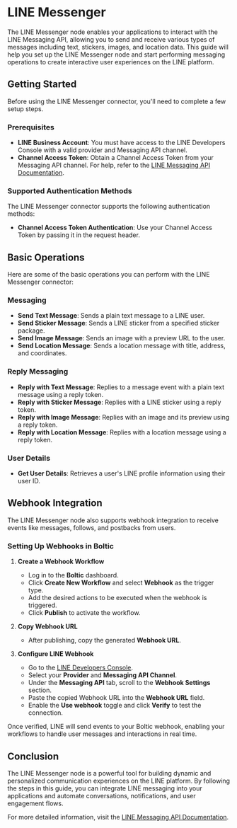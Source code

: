 # LINE Messenger

The LINE Messenger node enables your applications to interact with the LINE Messaging API, allowing you to send and receive various types of messages including text, stickers, images, and location data. This guide will help you set up the LINE Messenger node and start performing messaging operations to create interactive user experiences on the LINE platform.

## Getting Started

Before using the LINE Messenger connector, you'll need to complete a few setup steps.

### Prerequisites

- **LINE Business Account**: You must have access to the LINE Developers Console with a valid provider and Messaging API channel.
- **Channel Access Token**: Obtain a Channel Access Token from your Messaging API channel. For help, refer to the <a href="https://developers.line.biz/en/docs/messaging-api/" target="_blank" rel="noopener">LINE Messaging API Documentation</a>.

### Supported Authentication Methods

The LINE Messenger connector supports the following authentication methods:

- **Channel Access Token Authentication**: Use your Channel Access Token by passing it in the request header.

## Basic Operations

Here are some of the basic operations you can perform with the LINE Messenger connector:

### Messaging

- **Send Text Message**: Sends a plain text message to a LINE user.
- **Send Sticker Message**: Sends a LINE sticker from a specified sticker package.
- **Send Image Message**: Sends an image with a preview URL to the user.
- **Send Location Message**: Sends a location message with title, address, and coordinates.

### Reply Messaging

- **Reply with Text Message**: Replies to a message event with a plain text message using a reply token.
- **Reply with Sticker Message**: Replies with a LINE sticker using a reply token.
- **Reply with Image Message**: Replies with an image and its preview using a reply token.
- **Reply with Location Message**: Replies with a location message using a reply token.

### User Details

- **Get User Details**: Retrieves a user's LINE profile information using their user ID.

## Webhook Integration

The LINE Messenger node also supports webhook integration to receive events like messages, follows, and postbacks from users.

### Setting Up Webhooks in Boltic

1. **Create a Webhook Workflow**
   - Log in to the **Boltic** dashboard.
   - Click **Create New Workflow** and select **Webhook** as the trigger type.
   - Add the desired actions to be executed when the webhook is triggered.
   - Click **Publish** to activate the workflow.

2. **Copy Webhook URL**
   - After publishing, copy the generated **Webhook URL**.

3. **Configure LINE Webhook**
   - Go to the <a href="https://developers.line.biz/console/" target="_blank"  rel="noopener">LINE Developers Console</a>.
   - Select your **Provider** and **Messaging API Channel**.
   - Under the **Messaging API** tab, scroll to the **Webhook Settings** section.
   - Paste the copied Webhook URL into the **Webhook URL** field.
   - Enable the **Use webhook** toggle and click **Verify** to test the connection.

Once verified, LINE will send events to your Boltic webhook, enabling your workflows to handle user messages and interactions in real time.

## Conclusion

The LINE Messenger node is a powerful tool for building dynamic and personalized communication experiences on the LINE platform. By following the steps in this guide, you can integrate LINE messaging into your applications and automate conversations, notifications, and user engagement flows.

For more detailed information, visit the <a href="https://developers.line.biz/en/docs/messaging-api/" target="_blank" rel="noopener">LINE Messaging API Documentation</a>.